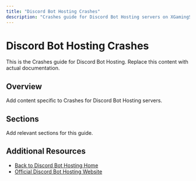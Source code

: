 ```yaml
---
title: "Discord Bot Hosting Crashes"
description: "Crashes guide for Discord Bot Hosting servers on XGamingServer"
---
```


# Discord Bot Hosting Crashes

This is the Crashes guide for Discord Bot Hosting. Replace this content with actual documentation.

## Overview

Add content specific to Crashes for Discord Bot Hosting servers.

## Sections

Add relevant sections for this guide.

## Additional Resources

- [Back to Discord Bot Hosting Home](./index)
- [Official Discord Bot Hosting Website](https://example.com)
